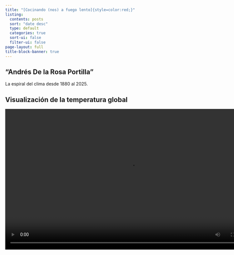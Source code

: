 ```yaml
---
title: "[Cocinando (nos) a fuego lento]{style=color:red;}"
listing:
  contents: posts
  sort: "date desc"
  type: default
  categories: true
  sort-ui: false
  filter-ui: false
page-layout: full
title-block-banner: true
---
```


## "Andrés De la Rosa Portilla"

La espiral del clima desde 1880 al 2025.

## Visualización de la temperatura global

<video width="800" height="450" controls>

<source src="https://svs.gsfc.nasa.gov/vis/a000000/a005100/a005190/GISTEMP_Spiral_Spanish_degC_2160p60.mp4" type="video/mp4">

Tu navegador no soporta la reproducción de video HTML5. </video>
